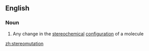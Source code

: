 ==English==

===Noun===
{{en-noun}}

# {{label|en|chemistry}} Any change in the [[stereochemical]] [[configuration]] of a molecule

[[zh:stereomutation]]